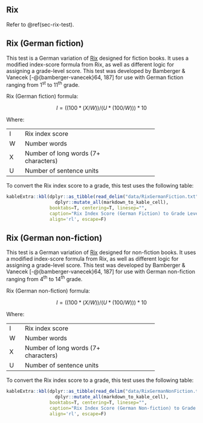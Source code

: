## Rix {-#sec-rix-german}

Refer to \@ref(sec-rix-test).

## Rix\index{Rix!variations!German (fiction)} (German fiction) {-#sec-rix-german-fiction}

This test is a German variation of [Rix](#sec-rix-test) designed for fiction books. It uses a modified index-score formula from Rix, as well as different logic for assigning a grade-level score. This test was developed by Bamberger & Vanecek [-@{bamberger-vanecek}64, 187] for use with German fiction ranging from 1^st^ to 11^th^ grade.

Rix (German fiction) formula:

$$
I = ((100*(X/W))/(U*(100/W))) * 10
$$

Where:

+:----+:-------------------------------------+
| I   | Rix index score                      |
+-----+--------------------------------------+
| W   | Number words                         |
+-----+--------------------------------------+
| X   | Number of long words (7+ characters) |
+-----+--------------------------------------+
| U   | Number of sentence units\index{sentences!units} |
+-----+--------------------------------------+

::: {.minipage data-latex="{\textwidth}"}
To convert the Rix index score to a grade, this test uses the following table:

```r
kableExtra::kbl(dplyr::as_tibble(read_delim("data/RixGermanFiction.txt", "\t", escape_double=F, trim_ws=T)) %>%
                  dplyr::mutate_all(markdown_to_kable_cell),
                booktabs=T, centering=T, linesep="",
                caption="Rix Index Score (German Fiction) to Grade Level Conversion Table",
                align='rl', escape=F)
```
:::

\newpage

## Rix\index{Rix!variations!German (non-fiction)} (German non-fiction) {-#sec-rix-german-nonfiction}

This test is a German variation of [Rix](#sec-rix-test) designed for non-fiction books. It uses a modified index-score formula from Rix, as well as different logic for assigning a grade-level score. This test was developed by Bamberger & Vanecek [-@{bamberger-vanecek}64, 187] for use with German non-fiction ranging from 4^th^ to 14^th^ grade.

Rix (German non-fiction) formula:

$$
I = ((100*(X/W))/(U*(100/W))) * 10
$$

Where:

+:----+:-------------------------------------+
| I   | Rix index score                      |
+-----+--------------------------------------+
| W   | Number words                         |
+-----+--------------------------------------+
| X   | Number of long words (7+ characters) |
+-----+--------------------------------------+
| U   | Number of sentence units\index{sentences!units} |
+-----+--------------------------------------+

::: {.minipage data-latex="{\textwidth}"}
To convert the Rix index score to a grade, this test uses the following table:

```r
kableExtra::kbl(dplyr::as_tibble(read_delim("data/RixGermanNonFiction.txt", "\t", escape_double=F, trim_ws=T)) %>%
                  dplyr::mutate_all(markdown_to_kable_cell),
                booktabs=T, centering=T, linesep="",
                caption="Rix Index Score (German Non-fiction) to Grade Level Conversion Table",
                align='rl', escape=F)
```
:::

\newpage